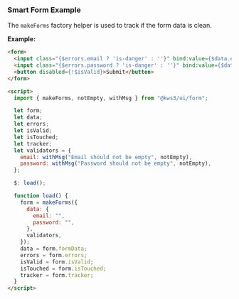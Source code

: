 
<Version />

<Meta of={Stories} />

### Smart Form Example

The `makeForms` factory helper is used to track if the form data is clean.

**Example:**

```html
<form>
  <input class="{$errors.email ? 'is-danger' : ''}" bind:value={$data.email} />
  <input class="{$errors.password ? 'is-danger' : ''}" bind:value={$data.password} />
  <button disabled={!$isValid}>Submit</button>
</form>

<script>
  import { makeForms, notEmpty, withMsg } from "@kws3/ui/form";

  let form;
  let data;
  let errors;
  let isValid;
  let isTouched;
  let tracker;
  let validators = {
    email: withMsg("Email should not be empty", notEmpty),
    password: withMsg("Password should not be empty", notEmpty),
  };

  $: load();

  function load() {
    form = makeForms({
      data: {
        email: "",
        password: "",
      },
      validators,
    });
    data = form.formData;
    errors = form.errors;
    isValid = form.isValid;
    isTouched = form.isTouched;
    tracker = form.tracker;
  }
</script>
```

<Story of={Stories.Main} />